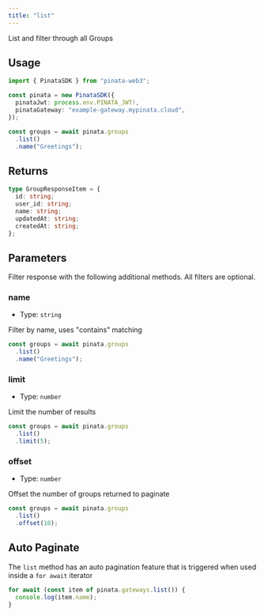 ```yaml
---
title: "list"
---
```


List and filter through all Groups

## Usage

```typescript
import { PinataSDK } from "pinata-web3";

const pinata = new PinataSDK({
  pinataJwt: process.env.PINATA_JWT!,
  pinataGateway: "example-gateway.mypinata.cloud",
});

const groups = await pinata.groups
  .list()
  .name("Greetings");
```

## Returns

```typescript
type GroupResponseItem = {
  id: string;
  user_id: string;
  name: string;
  updatedAt: string;
  createdAt: string;
};
```

## Parameters

Filter response with the following additional methods. All filters are optional.

### name

- Type: `string`

Filter by name, uses "contains" matching

```typescript
const groups = await pinata.groups
  .list()
  .name("Greetings");
```

### limit

- Type: `number`

Limit the number of results

```typescript
const groups = await pinata.groups
  .list()
  .limit(5);
```

### offset

- Type: `number`

Offset the number of groups returned to paginate

```typescript
const groups = await pinata.groups
  .list()
  .offset(10);
```

## Auto Paginate

The `list` method has an auto pagination feature that is triggered when used inside a `for await` iterator

```typescript
for await (const item of pinata.gateways.list()) {
  console.log(item.name);
}
```
